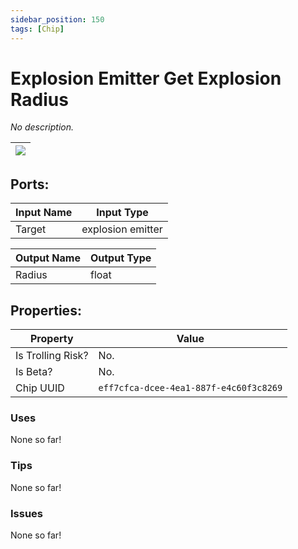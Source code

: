 ```yaml
---
sidebar_position: 150
tags: [Chip]
---
```


# Explosion Emitter Get Explosion Radius


*No description.*

| ![](https://images-ext-2.discordapp.net/external/MPmIaQzlEPmgGWlgi-WxBBXt0Bjv_zWPkg1y1f_sy3s/https/www.recroomcircuits.com/image/circuit/absolute-value?width=206&height=108) |
|-----|

## Ports:

| Input Name | Input Type |
|-----------|-----------|
| Target | explosion emitter |

| Output Name | Output Type |
|-----------|-----------|
| Radius | float |

## Properties:

| Property  | Value |
|-------------------|-----------|
| Is Trolling Risk? | No. |
| Is Beta? | No. |
| Chip UUID | `eff7cfca-dcee-4ea1-887f-e4c60f3c8269` |

### Uses

None so far!

### Tips

None so far!

### Issues

None so far!